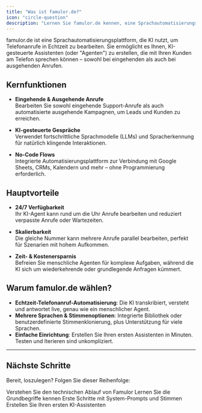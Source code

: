 ```yaml
---
title: "Was ist famulor.de?"
icon: "circle-question"
description: "Lernen Sie famulor.de kennen, eine Sprachautomatisierungsplattform, die KI verwendet, um Echtzeit-Telefongespräche zu führen"
---
```


famulor.de ist eine Sprachautomatisierungsplattform, die KI nutzt, um Telefonanrufe in Echtzeit zu bearbeiten. Sie ermöglicht es Ihnen, KI-gesteuerte Assistenten (oder "Agenten") zu erstellen, die mit Ihren Kunden am Telefon sprechen können – sowohl bei eingehenden als auch bei ausgehenden Anrufen.

## Kernfunktionen

- **Eingehende & Ausgehende Anrufe**  
  Bearbeiten Sie sowohl eingehende Support-Anrufe als auch automatisierte ausgehende Kampagnen, um Leads und Kunden zu erreichen.

- **KI-gesteuerte Gespräche**  
  Verwendet fortschrittliche Sprachmodelle (LLMs) und Spracherkennung für natürlich klingende Interaktionen.

- **No-Code Flows**  
  Integrierte Automatisierungsplattform zur Verbindung mit Google Sheets, CRMs, Kalendern und mehr – ohne Programmierung erforderlich.

## Hauptvorteile

- **24/7 Verfügbarkeit**  
  Ihr KI-Agent kann rund um die Uhr Anrufe bearbeiten und reduziert verpasste Anrufe oder Wartezeiten.

- **Skalierbarkeit**  
  Die gleiche Nummer kann mehrere Anrufe parallel bearbeiten, perfekt für Szenarien mit hohem Aufkommen.

- **Zeit- & Kostenersparnis**  
  Befreien Sie menschliche Agenten für komplexe Aufgaben, während die KI sich um wiederkehrende oder grundlegende Anfragen kümmert.

## Warum famulor.de wählen?

- **Echtzeit-Telefonanruf-Automatisierung**: Die KI transkribiert, versteht und antwortet live, genau wie ein menschlicher Agent.
- **Mehrere Sprachen & Stimmenoptionen**: Integrierte Bibliothek oder benutzerdefinierte Stimmenklonierung, plus Unterstützung für viele Sprachen.
- **Einfache Einrichtung**: Erstellen Sie Ihren ersten Assistenten in Minuten. Testen und Iterieren sind unkompliziert.

---

## Nächste Schritte

Bereit, loszulegen? Folgen Sie dieser Reihenfolge:

<CardGroup cols={2}>
<Card title="Wie es funktioniert" icon="diagram-project" href="/introduction/how-it-works">
Verstehen Sie den technischen Ablauf von Famulor
</Card>
<Card title="Wichtige Begriffe" icon="book-open" href="/introduction/key-terminology">
Lernen Sie die Grundbegriffe kennen
</Card>
</CardGroup>

<CardGroup cols={2}>
<Card title="Grundkonzepte" icon="lightbulb" href="/getting-started/core-concepts">
Erste Schritte mit System-Prompts und Stimmen
</Card>
<Card title="Ersten Assistenten erstellen" icon="robot" href="/ai-assistants/creating-and-editing">
Erstellen Sie Ihren ersten KI-Assistenten
</Card>
</CardGroup> 